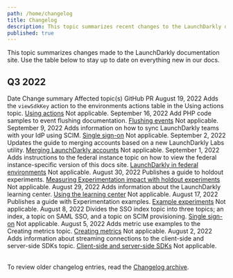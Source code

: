 ```yaml
---
path: /home/changelog
title: Changelog
description: This topic summarizes recent changes to the LaunchDarkly documentation.
published: true
---
```


This topic summarizes changes made to the LaunchDarkly documentation site. Use the table below to stay up to date on everything new in our docs.

## Q3 2022

<Table>
  <TableHeader>
    <TableHeadCell>Date</TableHeadCell>
    <TableHeadCell>Change summary</TableHeadCell>
    <TableHeadCell>Affected topic(s)</TableHeadCell>
    <TableHeadCell>GitHub PR</TableHeadCell>
  </TableHeader>
  <TableBody>
  <TableRow>
    <TableCell>August 19, 2022</TableCell>
    <TableCell>Adds the <code>viewSdkKey</code> action to the environments actions table in the Using actions topic.</TableCell>
    <TableCell><a href="/home/members/role-actions">Using actions</a></TableCell>
    <TableCell>Not applicable.</TableCell>
  </TableRow>
  <TableRow>
    <TableCell>September 16, 2022</TableCell>
    <TableCell>Add PHP code samples to event flushing documentation.</TableCell>
    <TableCell><a href="/sdk/features/flush">Flushing events</a></TableCell>
    <TableCell>Not applicable.</TableCell>
  </TableRow>
  <TableRow>
    <TableCell>September 9, 2022</TableCell>
    <TableCell>Adds information on how to sync LaunchDarkly teams with your IdP using SCIM.</TableCell>
    <TableCell><a href="/home/account-security/sso">Single sign-on</a></TableCell>
    <TableCell>Not applicable.</TableCell>
  </TableRow>
  <TableRow>
   <TableCell>September 2, 2022</TableCell>
   <TableCell>Updates the guide to merging accounts based on a new LaunchDarkly Labs utility.</TableCell>
   <TableCell><a href="/guides/account/merge-accounts">Merging LaunchDarkly accounts</a></TableCell>
   <TableCell>Not applicable.</TableCell>
  </TableRow>
  <TableRow>
   <TableCell>September 1, 2022</TableCell>
   <TableCell>Adds instructions to the federal instance topic on how to view the federal instance-specific version of this docs site.</TableCell>
   <TableCell><a href="/home/advanced/federal">LaunchDarkly in federal environments</a></TableCell>
   <TableCell>Not applicable.</TableCell>
  </TableRow>
  <TableRow>
   <TableCell>August 30, 2022</TableCell>
   <TableCell>Publishes a guide to holdout experiments.</TableCell>
   <TableCell><a href="/guides/experimentation/holdouts">Measuring Experimentation impact with holdout experiments</a></TableCell>
   <TableCell>Not applicable.</TableCell>
  </TableRow>
  <TableRow>
   <TableCell>August 29, 2022</TableCell>
   <TableCell>Adds information about the LaunchDarkly learning center.</TableCell>
   <TableCell><a href="/home/getting-started/in-app-options">Using the learning center</a></TableCell>
   <TableCell>Not applicable.</TableCell>
  </TableRow>
  <TableRow>
   <TableCell>August 17, 2022</TableCell>
   <TableCell>Publishes a guide with Experimentation examples.</TableCell>
   <TableCell><a href="/guides/experimentation/example-experiments">Example experiments</a></TableCell>
   <TableCell>Not applicable.</TableCell>
  </TableRow>
  <TableRow>
   <TableCell>August 8, 2022</TableCell>
   <TableCell>Divides the SSO index topic into three topics; an index, a topic on SAML SSO, and a topic on SCIM provisioning.</TableCell>
   <TableCell><a href="/home/account-security/sso">Single sign-on</a></TableCell>
   <TableCell>Not applicable.</TableCell>
  </TableRow>
  <TableRow>
    <TableCell>August 5, 2022</TableCell>
    <TableCell>Adds metric use examples to the Creating metrics topic.</TableCell>
    <TableCell><a href="/home/creating-experiments/metrics">Creating metrics</a></TableCell>
    <TableCell>Not applicable.</TableCell>
  </TableRow>
  <TableRow>
    <TableCell>August 2, 2022</TableCell>
    <TableCell>Adds information about streaming connections to the client-side and server-side SDKs topic.</TableCell>
    <TableCell><a href="/sdk/concepts/client-side-server-side">Client-side and server-side SDKs</a></TableCell>
    <TableCell>Not applicable.</TableCell>
  </TableRow>
  </TableBody>
</Table>

To review older changelog entries, read the [Changelog archive](/home/changelog/archive).
